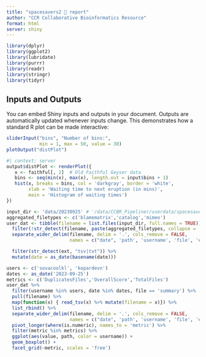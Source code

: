```yaml
---
title: "spacesavers2 🚀 report"
author: "CCR Collaborative Bioinformatics Resource"
format: html
server: shiny
---
```


```r
library(dplyr)
library(ggplot2)
library(lubridate)
library(purrr)
library(readr)
library(stringr)
library(tidyr)
```


## Inputs and Outputs

You can embed Shiny inputs and outputs in your document. Outputs are automatically updated whenever inputs change. This demonstrates how a standard R plot can be made interactive:

```r
sliderInput("bins", "Number of bins:",
            min = 1, max = 50, value = 30)
plotOutput("distPlot")
```

```r
#| context: server
output$distPlot <- renderPlot({
   x <- faithful[, 2]  # Old Faithful Geyser data
   bins <- seq(min(x), max(x), length.out = input$bins + 1)
   hist(x, breaks = bins, col = 'darkgray', border = 'white',
        xlab = 'Waiting time to next eruption (in mins)',
        main = 'Histogram of waiting times')
})
```

```r
input_dir <- 'data/20230925' # '/data/CCBR_Pipeliner/userdata/spacesavers2/'
aggregated_filetypes <- c('blamematrix','catalog','mimeo')
user_dat <- tibble(filename = list.files(input_dir, full.names = TRUE)) %>%
  filter(!str_detect(filename, paste(aggregated_filetypes, collapse = '|'))) %>%
  separate_wider_delim(filename, delim = '.', cols_remove = FALSE,
                       names = c("date", 'path', 'username', 'file', 'ext')) %>%

  filter(str_detect(ext, "tsv|txt")) %>%
  mutate(date = as_date(basename(date)))
```
```r
users <- c('sovacoolkl', 'kopardevn')
dates <- as_date('2023-09-25')
metrics <- c('DuplicatesFiles','OverallScore','TotalFiles')
user_dat %>%
  filter(username %in% users, date %in% dates, file == 'summary') %>%
  pull(filename) %>%
  map(function(x) { read_tsv(x) %>% mutate(filename = x)}) %>%
  list_rbind() %>%
  separate_wider_delim(filename, delim = '.', cols_remove = FALSE,
                       names = c("date", 'path', 'username', 'file', 'ext')) %>%
  pivot_longer(where(is.numeric), names_to = 'metric') %>%
  filter(metric %in% metrics) %>%
  ggplot(aes(value, path, color = username)) +
  geom_boxplot() +
  facet_grid(~metric, scales = 'free')
```
